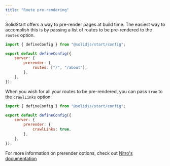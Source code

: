 ```yaml
---
title: "Route pre-rendering"
---
```


SolidStart offers a way to pre-render pages at build time.
The easiest way to accomplish this is by passing a list of routes to be pre-rendered to the `routes` option.

```js { 6 }
import { defineConfig } from "@solidjs/start/config";

export default defineConfig({
	server: {
		prerender: {
			routes: ["/", "/about"],
		},
	},
});
```

When you wish for all your routes to be pre-rendered, you can pass `true` to the `crawlLinks` option:

```js { 6 }
import { defineConfig } from "@solidjs/start/config";

export default defineConfig({
	server: {
		prerender: {
			crawlLinks: true,
		},
	},
});
```

For more information on prerender options, check out [Nitro's documentation](https://nitro.build/config#prerender)
